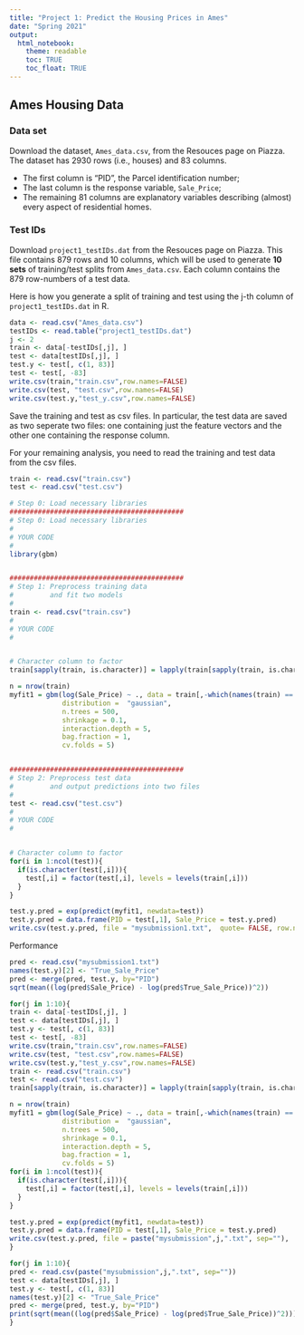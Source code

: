 ```yaml
---
title: "Project 1: Predict the Housing Prices in Ames"
date: "Spring 2021"
output:
  html_notebook:
    theme: readable
    toc: TRUE
    toc_float: TRUE
---
```


## Ames Housing Data

### Data set

Download the dataset, `Ames_data.csv`, from the Resouces page on Piazza. The dataset has 2930 rows (i.e., houses) and 83 columns. 

* The first column is "PID", the Parcel identification number; 
* The last column is the response variable, `Sale_Price`;
* The remaining 81 columns are explanatory variables describing (almost) every aspect of residential homes.

### Test IDs
  
Download `project1_testIDs.dat` from the Resouces page on Piazza. This file contains 879 rows and 10 columns, which will be used to generate **10 sets** of training/test splits from `Ames_data.csv`. Each column contains the 879 row-numbers of a test data.  

Here is how you generate a split of training and test using the j-th column of `project1_testIDs.dat` in R. 

```r
data <- read.csv("Ames_data.csv")
testIDs <- read.table("project1_testIDs.dat")
j <- 2
train <- data[-testIDs[,j], ]
test <- data[testIDs[,j], ]
test.y <- test[, c(1, 83)]
test <- test[, -83]
write.csv(train,"train.csv",row.names=FALSE)
write.csv(test, "test.csv",row.names=FALSE)
write.csv(test.y,"test_y.csv",row.names=FALSE)
```
Save the training and test as csv files. In particular, the test data are saved as two seperate two files: one containing just the feature vectors and the other one containing the response column. 

For your remaining analysis, you need to read the training and test data from the csv files.

```r
train <- read.csv("train.csv")
test <- read.csv("test.csv")
```
  


```r
# Step 0: Load necessary libraries
###########################################
# Step 0: Load necessary libraries
#
# YOUR CODE
# 
library(gbm)


###########################################
# Step 1: Preprocess training data
#         and fit two models
#
train <- read.csv("train.csv")
#
# YOUR CODE
# 


# Character column to factor
train[sapply(train, is.character)] = lapply(train[sapply(train, is.character)], as.factor)

n = nrow(train)
myfit1 = gbm(log(Sale_Price) ~ ., data = train[,-which(names(train) == "PID" )],
             distribution =  "gaussian",
             n.trees = 500,
             shrinkage = 0.1,
             interaction.depth = 5,
             bag.fraction = 1,
             cv.folds = 5)


###########################################
# Step 2: Preprocess test data
#         and output predictions into two files
#
test <- read.csv("test.csv")
#
# YOUR CODE
# 


# Character column to factor
for(i in 1:ncol(test)){
  if(is.character(test[,i])){
    test[,i] = factor(test[,i], levels = levels(train[,i]))
  }
}

test.y.pred = exp(predict(myfit1, newdata=test))
test.y.pred = data.frame(PID = test[,1], Sale_Price = test.y.pred)
write.csv(test.y.pred, file = "mysubmission1.txt",  quote= FALSE, row.names = FALSE)

```


Performance
```r
pred <- read.csv("mysubmission1.txt")
names(test.y)[2] <- "True_Sale_Price"
pred <- merge(pred, test.y, by="PID")
sqrt(mean((log(pred$Sale_Price) - log(pred$True_Sale_Price))^2))
```


```r
for(j in 1:10){
train <- data[-testIDs[,j], ]
test <- data[testIDs[,j], ]
test.y <- test[, c(1, 83)]
test <- test[, -83]
write.csv(train,"train.csv",row.names=FALSE)
write.csv(test, "test.csv",row.names=FALSE)
write.csv(test.y,"test_y.csv",row.names=FALSE)
train <- read.csv("train.csv")
test <- read.csv("test.csv")
train[sapply(train, is.character)] = lapply(train[sapply(train, is.character)], as.factor)

n = nrow(train)
myfit1 = gbm(log(Sale_Price) ~ ., data = train[,-which(names(train) == "PID" )],
             distribution =  "gaussian",
             n.trees = 500,
             shrinkage = 0.1,
             interaction.depth = 5,
             bag.fraction = 1,
             cv.folds = 5)
for(i in 1:ncol(test)){
  if(is.character(test[,i])){
    test[,i] = factor(test[,i], levels = levels(train[,i]))
  }
}

test.y.pred = exp(predict(myfit1, newdata=test))
test.y.pred = data.frame(PID = test[,1], Sale_Price = test.y.pred)
write.csv(test.y.pred, file = paste("mysubmission",j,".txt", sep=""),  quote= FALSE, row.names = FALSE)
}
```

```r
for(j in 1:10){
pred <- read.csv(paste("mysubmission",j,".txt", sep=""))
test <- data[testIDs[,j], ]
test.y <- test[, c(1, 83)]
names(test.y)[2] <- "True_Sale_Price"
pred <- merge(pred, test.y, by="PID")
print(sqrt(mean((log(pred$Sale_Price) - log(pred$True_Sale_Price))^2)))
}
```

